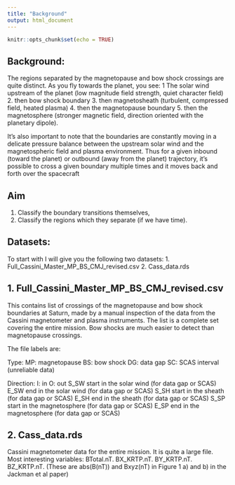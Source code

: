 ```yaml
---
title: "Background"
output: html_document
---
```


```r
knitr::opts_chunk$set(echo = TRUE)
```
## Background:

The regions separated by the magnetopause and bow shock crossings are
quite distinct. As you fly towards the planet, you see:
1 The solar wind upstream of the planet (low magnitude field strength,
quiet character field) 
2. then bow shock boundary 
3. then magnetosheath
(turbulent, compressed field, heated plasma)
4. then the magnetopause boundary 
5. then the magnetosphere (stronger magnetic field, direction
oriented with the planetary dipole). 

It's also important to note that
the boundaries are constantly moving in a delicate pressure balance
between the upstream solar wind and the magnetospheric field and plasma
environment. Thus for a given inbound (toward the planet) or outbound
(away from the planet) trajectory, it's possible to cross a given
boundary multiple times and it moves back and forth over the spacecraft

## Aim
1. Classify the boundary transitions themselves, 
2. Classify the regions which they separate (if we have time).


## Datasets:


To start with I will give you the following two datasets: 
1. Full_Cassini_Master_MP_BS_CMJ_revised.csv
2. Cass_data.rds


## 1. Full_Cassini_Master_MP_BS_CMJ_revised.csv

This contains list of crossings of the magnetopause and bow shock
boundaries at Saturn, made by a manual inspection of the data from the
Cassini magnetometer and plasma instruments.
The list is a complete set covering the entire mission. 
Bow shocks are much easier to detect than magnetopause crossings. 

The file labels are:

Type:
MP: magnetopause
BS: bow shock
DG: data gap
SC: SCAS interval (unreliable data)

Direction:
I: in
O: out
S_SW start in the solar wind (for data gap or SCAS)
E_SW end in the solar wind (for data gap or SCAS)
S_SH start in the sheath (for data gap or SCAS)
E_SH end in the sheath (for data gap or SCAS)
S_SP start in the magnetosphere (for data gap or SCAS)
E_SP end in the magnetosphere (for data gap or SCAS)


## 2. Cass_data.rds

Cassini magnetometer data for the entire mission. It is quite a large file.
Most interesting variables:  BTotal.nT. BX_KRTP.nT. BY_KRTP.nT. BZ_KRTP.nT.
(These are abs(B(nT)) and Bxyz(nT) in Figure 1 a) and b) in the Jackman et al paper)